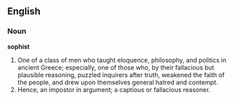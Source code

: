 ==English==

===Noun===

'''sophist'''

#One of a class of men who taught eloquence, philosophy, and politics in ancient Greece; especially, one of those who, by their fallacious but plausible reasoning, puzzled inquirers after truth, weakened the faith of the people, and drew upon themselves general hatred and contempt.
#Hence, an impostor in argument; a captious or fallacious reasoner.